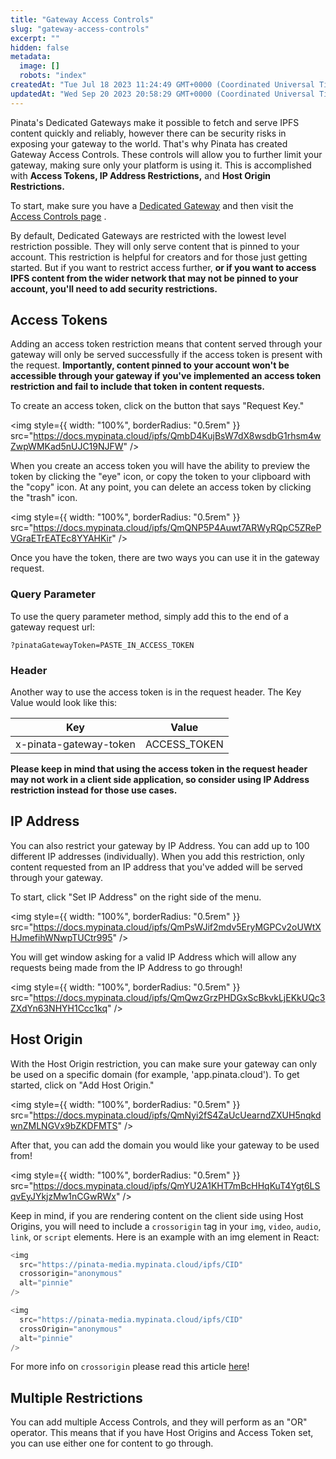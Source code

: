 ```yaml
---
title: "Gateway Access Controls"
slug: "gateway-access-controls"
excerpt: ""
hidden: false
metadata:
  image: []
  robots: "index"
createdAt: "Tue Jul 18 2023 11:24:49 GMT+0000 (Coordinated Universal Time)"
updatedAt: "Wed Sep 20 2023 20:58:29 GMT+0000 (Coordinated Universal Time)"
---
```


Pinata's Dedicated Gateways make it possible to fetch and serve IPFS content quickly and reliably, however there can be security risks in exposing your gateway to the world. That's why Pinata has created Gateway Access Controls. These controls will allow you to further limit your gateway, making sure only your platform is using it. This is accomplished with **Access Tokens, IP Address Restrictions,** and **Host Origin Restrictions.**

To start, make sure you have a [Dedicated Gateway](/gateways/dedicated-ipfs-gateways) and then visit the [Access Controls page](https://app.pinata.cloud/developers/gateway-settings) .

By default, Dedicated Gateways are restricted with the lowest level restriction possible. They will only serve content that is pinned to your account. This restriction is helpful for creators and for those just getting started. But if you want to restrict access further, **or if you want to access IPFS content from the wider network that may not be pinned to your account, you'll need to add security restrictions.**

## Access Tokens

Adding an access token restriction means that content served through your gateway will only be served successfully if the access token is present with the request. **Importantly, content pinned to your account won't be accessible through your gateway if you've implemented an access token restriction and fail to include that token in content requests.**

To create an access token, click on the button that says "Request Key."

<img
  style={{ width: "100%", borderRadius: "0.5rem" }}
  src="https://docs.mypinata.cloud/ipfs/QmbD4KujBsW7dX8wsdbG1rhsm4wZwpWMKad5nUJC19NJFW"
/>

When you create an access token you will have the ability to preview the token by clicking the "eye" icon, or copy the token to your clipboard with the "copy" icon. At any point, you can delete an access token by clicking the "trash" icon.

<img
  style={{ width: "100%", borderRadius: "0.5rem" }}
  src="https://docs.mypinata.cloud/ipfs/QmQNP5P4Auwt7ARWyRQpC5ZRePVGraETrEATEc8YYAHKir"
/>

Once you have the token, there are two ways you can use it in the gateway request.

### Query Parameter

To use the query parameter method, simply add this to the end of a gateway request url:

```
?pinataGatewayToken=PASTE_IN_ACCESS_TOKEN
```

### Header

Another way to use the access token is in the request header. The Key Value would look like this:

| Key                    | Value        |
| ---------------------- | ------------ |
| x-pinata-gateway-token | ACCESS_TOKEN |

**Please keep in mind that using the access token in the request header may not work in a client side application, so consider using IP Address restriction instead for those use cases.**

## IP Address

You can also restrict your gateway by IP Address. You can add up to 100 different IP addresses (individually). When you add this restriction, only content requested from an IP address that you've added will be served through your gateway.

To start, click "Set IP Address" on the right side of the menu.

<img
  style={{ width: "100%", borderRadius: "0.5rem" }}
  src="https://docs.mypinata.cloud/ipfs/QmPsWJif2mdv5EryMGPCv2oUWtXHJmefihWNwpTUCtr995"
/>

You will get window asking for a valid IP Address which will allow any requests being made from the IP Address to go through!

<img
  style={{ width: "100%", borderRadius: "0.5rem" }}
  src="https://docs.mypinata.cloud/ipfs/QmQwzGrzPHDGxScBkvkLjEKkUQc3ZXdYn63NHYH1Ccc1kq"
/>

## Host Origin

With the Host Origin restriction, you can make sure your gateway can only be used on a specific domain (for example, 'app.pinata.cloud'). To get started, click on "Add Host Origin."

<img
  style={{ width: "100%", borderRadius: "0.5rem" }}
  src="https://docs.mypinata.cloud/ipfs/QmNyi2fS4ZaUcUearndZXUH5nqkdwnZMLNGVx9bZKDFMTS"
/>

After that, you can add the domain you would like your gateway to be used from!

<img
  style={{ width: "100%", borderRadius: "0.5rem" }}
  src="https://docs.mypinata.cloud/ipfs/QmYU2A1KHT7mBcHHqKuT4Ygt6LSqvEyJYkjzMw1nCGwRWx"
/>

Keep in mind, if you are rendering content on the client side using Host Origins, you will need to include a `crossorigin` tag in your `img`, `video`, `audio`, `link`, or `script` elements. Here is an example with an img element in React:

<CodeGroup>

```javascript html
<img
  src="https://pinata-media.mypinata.cloud/ipfs/CID"
  crossorigin="anonymous"
  alt="pinnie"
/>
```

```javascript React
<img
  src="https://pinata-media.mypinata.cloud/ipfs/CID"
  crossOrigin="anonymous"
  alt="pinnie"
/>
```

</CodeGroup>

For more info on `crossorigin` please read this article [here](https://developer.mozilla.org/en-US/docs/Web/HTML/Attributes/crossorigin)!

## Multiple Restrictions

You can add multiple Access Controls, and they will perform as an "OR" operator. This means that if you have Host Origins and Access Token set, you can use either one for content to go through.
